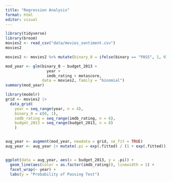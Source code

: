 ```yaml
---
title: "Regression Analysis"
format: html
editor: visual
---
```


```r
library(tidyverse)
library(broom)
movies2 <- read_csv("data/movies_sentiment.csv")
movies2
```

```r
movies2 <- movies2 %>% mutate(binary_0 = ifelse(binary == "PASS", 1, 0))

mod_year <- glm(binary_0 ~ budget_2013 +
                  year + 
                  imdb_rating + metascore,
                data = movies2, family = "binomial") 
summary(mod_year) 
```

```r
library(modelr)
grid <- movies2 |>
  data_grid(
    year = seq_range(year, n = 4),
    binary_0 = c(0, 1),
    imdb_rating = seq_range(imdb_rating, n = 6),
    budget_2013 = seq_range(budget_2013, n = 8)
    )


aug_year <- augment(mod_year, newdata = grid, se_fit = TRUE)
aug_year <- aug_year |> mutate(.pi = exp(.fitted) / (1 + exp(.fitted)))


ggplot(data = aug_year, aes(x = budget_2013, y = .pi)) +
  geom_line(aes(color = as.factor(imdb_rating)), linewidth = 1) +
  facet_wrap(~ year) +
  labs(y = "Probability of Passing Test")
```
